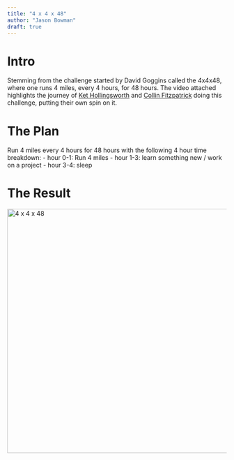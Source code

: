 ```yaml
---
title: "4 x 4 x 48"
author: "Jason Bowman"
draft: true
---
```


# Intro
Stemming from the challenge started by David Goggins called the 4x4x48, where one runs 4 miles, every 4 hours, for 48 hours. The video attached highlights the journey of [Ket Hollingsworth](https://www.linkedin.com/in/ket-hollingsworth/) and [Collin Fitzpatrick](https://www.linkedin.com/in/collin-fitzpatrick-2155a9222/) doing this challenge, putting their own spin on it.

# The Plan
Run 4 miles every 4 hours for 48 hours with the following 4 hour time breakdown:
- hour 0-1: Run 4 miles
- hour 1-3: learn something new / work on a project
- hour 3-4: sleep

# The Result
<a href="https://youtu.be/OFPg18zu_NY?si=XFeBVM_6qCzyqBwQ" target="_blank">
  <img src="https://img.youtube.com/vi/OFPg18zu_NY/0.jpg" alt="4 x 4 x 48" width="560" />
</a>